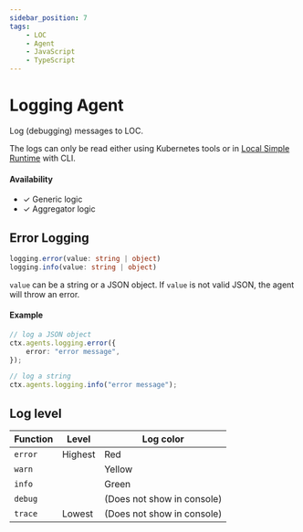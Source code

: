 ```yaml
---
sidebar_position: 7
tags:
    - LOC
    - Agent
    - JavaScript
    - TypeScript
---
```


# Logging Agent

Log (debugging) messages to LOC.

The logs can only be read either using Kubernetes tools or in [Local Simple Runtime](/legacy/0.6/cli-handbook/local-runtime) with CLI.

#### Availability

-   ✓ Generic logic
-   ✓ Aggregator logic

## Error Logging

```typescript
logging.error(value: string | object)
logging.info(value: string | object)
```

`value` can be a string or a JSON object. If `value` is not valid JSON, the agent will throw an error.

#### Example

```typescript showLineNumbers
// log a JSON object
ctx.agents.logging.error({
    error: "error message",
});

// log a string
ctx.agents.logging.info("error message");
```

## Log level

| Function | Level   | Log color                  |
| -------- | ------- | -------------------------- |
| `error`  | Highest | Red                        |
| `warn`   |         | Yellow                     |
| `info`   |         | Green                      |
| `debug`  |         | (Does not show in console) |
| `trace`  | Lowest  | (Does not show in console) |
